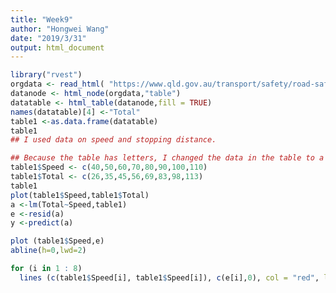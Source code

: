 ```yaml
---
title: "Week9"
author: "Hongwei Wang"
date: "2019/3/31"
output: html_document
---
```

```r
library("rvest")
orgdata <- read_html( "https://www.qld.gov.au/transport/safety/road-safety/driving-safely/stopping-distances/graph")
datanode <- html_node(orgdata,"table")
datatable <- html_table(datanode,fill = TRUE)
names(datatable)[4] <-"Total"
table1 <-as.data.frame(datatable)
table1
## I used data on speed and stopping distance.

## Because the table has letters, I changed the data in the table to a number.
table1$Speed <- c(40,50,60,70,80,90,100,110)
table1$Total <- c(26,35,45,56,69,83,98,113)
table1
plot(table1$Speed,table1$Total)
a <-lm(Total~Speed,table1)
e <-resid(a)
y <-predict(a)

plot (table1$Speed,e)
abline(h=0,lwd=2)

for (i in 1 : 8)
  lines (c(table1$Speed[i], table1$Speed[i]), c(e[i],0), col = "red", lwd = 2)

```

